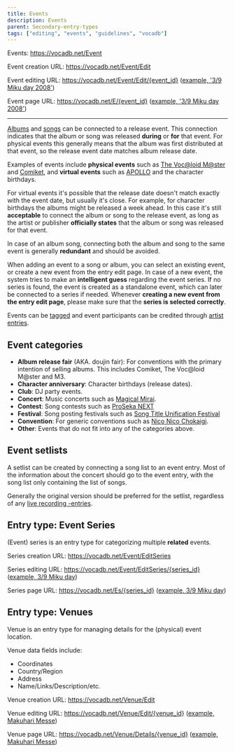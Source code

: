 ---
title: Events
description: Events
parent: Secondary-entry-types
tags: ["editing", "events", "guidelines", "vocadb"]
---

Events: https://vocadb.net/Event

Event creation URL:
https://vocadb.net/Event/Edit

Event editing URL: https://vocadb.net/Event/Edit/{event_id} ([example, '3/9 Miku day 2008'](https://vocadb.net/Event/Edit/1740))

Event page URL:
https://vocadb.net/E/{event_id} ([example, '3/9 Miku day 2008'](https://vocadb.net/E/1740/39-miku-day-2008))

---

[Albums](/docs/albums/album-entry-editing#Release-event) and [songs](/docs/songs/song-entry-editing#Release-event) can be connected to a release event. This connection indicates that the album or song was released **during** or **for** that event. For physical events this generally means that the album was first distributed at that event, so the release event date matches album release date.

Examples of events include **physical events** such as [The Voc@loid M@ster](https://vocadb.net/Es/1) and [Comiket](https://vocadb.net/Es/3), and **virtual events** such as [APOLLO](https://vocadb.net/Es/30) and the character birthdays.

For virtual events it's possible that the release date doesn't match exactly with the event date, but usually it's close. For example, for character birthdays the albums might be released a week ahead. In this case it's still **acceptable** to connect the album or song to the release event, as long as the artist or publisher **officially states** that the album or song was released for that event.

In case of an album song, connecting both the album and song to the same event is generally **redundant** and should be avoided.

When adding an event to a song or album, you can select an existing event, or create a new event from the entry edit page. In case of a new event, the system tries to make an **intelligent guess** regarding the event series. If no series is found, the event is created as a standalone event, which can later be connected to a series if needed. Whenever **creating a new event from the entry edit page**, please make sure that the **series is selected correctly**.

Events can be [tagged](/docs/secondary-entry-types/tags) and event participants can be credited through [artist entries](/docs/artists/artist-entry-page).

## Event categories

- **Album release fair** (AKA. doujin fair): For conventions with the primary intention of selling albums. This includes Comiket, The Voc@loid M@ster and M3.
- **Character anniversary**: Character birthdays (release dates).
- **Club**: DJ party events.
- **Concert**: Music concerts such as [Magical Mirai](https://vocadb.net/Es/81/hatsune-miku-magical-mirai).
- **Contest**: Song contests such as [ProSeka NEXT](https://vocadb.net/Es/260/proseka-next)
- **Festival**: Song posting festivals such as [Song Title Unification Festival](https://vocadb.net/Es/310/kyokumei-touitsu-matsuri)
- **Convention**: For generic conventions such as [Nico Nico Chokaigi](https://vocadb.net/Es/77/nico-nico-chokaigi).
- **Other**: Events that do not fit into any of the categories above.

## Event setlists

A setlist can be created by connecting a song list to an event entry. Most of the information about the concert should go to the event entry, with the song list only containing the list of songs.

Generally the original version should be preferred for the setlist, regardless of any [live recording -entries](https://vocadb.net/T/240/live-recording). 

## Entry type: Event Series

(Event) series is an entry type for categorizing multiple **related** events.

Series creation URL:
https://vocadb.net/Event/EditSeries

Series editing URL:
https://vocadb.net/Event/EditSeries/{series_id} ([example, 3/9 Miku day](https://vocadb.net/Event/EditSeries/146))

Series page URL:
https://vocadb.net/Es/{series_id} ([example, 3/9 Miku day](https://vocadb.net/Es/146/39-miku-day))

## Entry type: Venues

Venue is an entry type for managing details for the (physical) event location.

Venue data fields include:

- Coordinates
- Country/Region
- Address
- Name/Links/Description/etc.

Venue creation URL:
https://vocadb.net/Venue/Edit

Venue editing URL:
https://vocadb.net/Venue/Edit/{venue_id} ([example, Makuhari Messe](https://vocadb.net/Venue/Edit/1))

Venue page URL:
https://vocadb.net/Venue/Details/{venue_id} ([example, Makuhari Messe](https://vocadb.net/Venue/Details/1))
